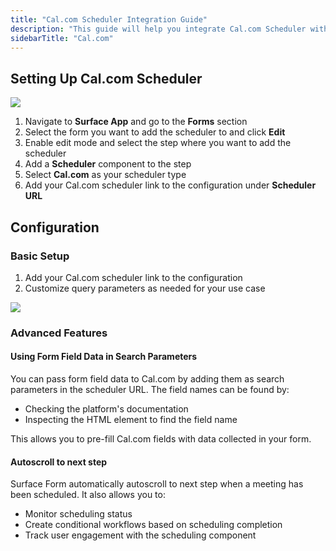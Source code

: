 ```yaml
---
title: "Cal.com Scheduler Integration Guide"
description: "This guide will help you integrate Cal.com Scheduler with Surface Products"
sidebarTitle: "Cal.com"
---
```


## Setting Up Cal.com Scheduler

<Frame>
    <img src="/images/integrations/calendly/1.png" />
</Frame>

1. Navigate to **Surface App** and go to the **Forms** section
2. Select the form you want to add the scheduler to and click **Edit**
3. Enable edit mode and select the step where you want to add the scheduler
4. Add a **Scheduler** component to the step
5. Select **Cal.com** as your scheduler type
6. Add your Cal.com scheduler link to the configuration under **Scheduler URL**

## Configuration

### Basic Setup
1. Add your Cal.com scheduler link to the configuration
2. Customize query parameters as needed for your use case

<Frame>
    <img src="/images/integrations/cal.com/1.png" />
</Frame>

### Advanced Features

#### Using Form Field Data in Search Parameters
You can pass form field data to Cal.com by adding them as search parameters in the scheduler URL. The field names can be found by:
- Checking the platform's documentation
- Inspecting the HTML element to find the field name

This allows you to pre-fill Cal.com fields with data collected in your form.

#### Autoscroll to next step
Surface Form automatically autoscroll to next step when a meeting has been scheduled. It also allows you to:
- Monitor scheduling status
- Create conditional workflows based on scheduling completion
- Track user engagement with the scheduling component
